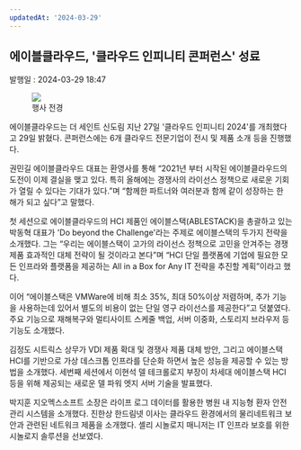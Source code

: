 ```yaml
---
updatedAt: '2024-03-29'
---
```


<h2>에이블클라우드, '클라우드 인피니티 콘퍼런스' 성료</h2>
<div style={{ color: '#909090' }}>발행일 : 2024-03-29 18:47</div>

<figure>
  <img src='/images/blog/news_4.png' />
  <div style={{ display: 'flex', justifyContent: 'center', fontSize: '16px' }}>행사 전경</div>
</figure>

에이블클라우드는 더 세인트 신도림 지난 27일 '클라우드 인피니티 2024'를 개최했다고 29일 밝혔다. 콘퍼런스에는 6개 클라우드 전문기업이 전시 및 제품 소개 등을 진행했다.

권민길 에이블클라우드 대표는 환영사를 통해 “2021년 부터 시작된 에이블클라우드의 도전이 이제 결실을 맺고 있다. 특히 올해에는 경쟁사의 라이선스 정책으로 새로운 기회가 열릴 수 있다는 기대가 있다.”며 “함께한 파트너와 여러분과 함께 같이 성장하는 한 해가 되고 싶다”고 말했다.

첫 세션으로 에이블클라우드의 HCI 제품인 에이블스택(ABLESTACK)을 총괄하고 있는 박동혁 대표가 'Do beyond the Challenge'라는 주제로 에이블스택의 두가지 전략을 소개했다. 그는 “우리는 에이블스택이 고가의 라이선스 정책으로 고민을 안겨주는 경쟁 제품 효과적인 대체 전략이 될 것이라고 본다”며 “HCI 단일 플랫폼에 기업에 필요한 모든 인프라와 플랫폼을 제공하는 All in a Box for Any IT 전략을 추진할 계획”이라고 했다.

이어 “에이블스택은 VMWare에 비해 최소 35%, 최대 50%이상 저렴하며, 추가 기능을 사용하는데 있어서 별도의 비용이 없는 단일 영구 라이선스를 제공한다”고 덧붙였다. 주요 기능으로 재해복구와 멀티사이트 스케줄 백업, 서버 이중화, 스토리지 브라우저 등 기능도 소개했다.

김정도 시트릭스 상무가 VDI 제품 확대 및 경쟁사 제품 대체 방안, 그리고 에이블스택 HCI를 기반으로 가상 데스크톱 인프라를 단순화 하면서 높은 성능을 제공할 수 있는 방법을 소개했다. 세번째 세션에서 이현석 델 테크롤로지 부장이 차세대 에이블스택 HCI 등을 위해 제공되는 새로운 델 파워 엣지 서버 기술을 발표했다.

박지훈 지오멕스소프트 소장은 라이프 로그 데이터를 활용한 병원 내 지능형 환자 안전관리 시스템을 소개했다. 진한상 한드림넷 이사는 클라우드 환경에서의 물리네트워크 보안과 관련된 네트워크 제품을 소개했다. 셸리 시놀로지 매니저는 IT 인프라 보호를 위한 시놀로지 솔루션을 선보였다.
